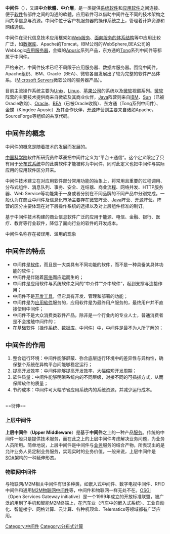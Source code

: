 {{noteTA
|G1=IT
}}
{{refimprove|time=2019-01-24}}
'''中间件'''（{{lang-en|Middleware}}），又譯'''中介軟體、中介層'''，是一类提供[[系统软件|系统软件]]和[[应用软件|应用软件]]之间连接、便于[[软件|软件]]各部件之间的沟通的軟體，应用软件可以借助中间件在不同的技术架构之间共享信息与资源。中间件位于客户机服务器的操作系统之上，管理着计算资源和网络通信。

中间件在现代信息技术应用框架如[[Web服务|Web服务]]、[[面向服务的体系结构|面向服务的体系结构]]等中应用比较广泛，如[[数据库|数据库]]、Apache的Tomcat，IBM公司的WebSphere,BEA公司的WebLogic[[应用服务器|应用服务器]]，金蝶的[[Apusic|Apusic]]系列产品，东方通的[[Tong|Tong]]系列中间件等都属于中间件。

严格来讲，中间件技术已经不局限于应用服务器、数据库服务器。围绕中间件，Apache组织、IBM、Oracle（BEA）、微软各自发展出了较为完整的软件产品体系。（[[Microsoft_Servers|Microsoft Servers]]微软公司的服务器产品）。

目前主流操作系统主要为[[Unix|Unix]]、[[Linux|Linux]]、[[苹果公司|苹果公司]]的系统以及[[微软|微软]]视窗系列。[[微软|微软]]阵营的主要技术提供商来自微软及其商业伙伴，[[Java|Java]]阵营则来自[[IBM|IBM]]、[[Sun|Sun]]（已被Oracle收购）、[[Oracle|Oracle]]、[[BEA|BEA]]（已被Oracle收购）、东方通（Tong系列中间件）、金蝶（Kingdee Apusic）及其合作伙伴，[[开源|开源]]阵营则主要来自诸如Apache，SourceForge等组织的共享代码。

== 中间件的概念 ==
中间件的概念是随着技术的发展而发展的。

[[中国科学院|中国科学院]]软件所研究员仲萃豪把中间件定义为“平台＋通信”。这个定义限定了只有用于[[分布式系统|分布式系统]]中的此类软件才能被称为中间件，同时此定义也把中间件与实际应用的应用软件区分开来。

中间件技术建立在对应用软件部分常用功能的抽象上，将常用且重要的过程调用、分布式组件、消息队列、事务、安全、连结器、商业流程、网络并发、HTTP服务器、Web Service等功能集于一身或者分别在不同品牌的不同产品中分别完成。一般认为在商业中间件及信息化市场主要存在[[微软|微软]]阵营、[[Java|Java]]阵营、[[开源|开源]]阵营。阵营的区分主要体现在对下层操作系统的选择以及对上层组件标准的制订。

基于中间件技术构建的商业信息软件广泛的应用于能源、电信、金融、银行、医疗、教育等行业软件，降低了面向行业的软件的开发成本。

中间件名称存在被误用、滥用的现象

== 中间件的特点 ==

* 中间件是[[软件|软件]]，而且是一大类具有不同功能的软件，而不是一种具备某具体功能的软件；
* 中间件是伴随着[[互聯網|网络]]而应运而生的；
* 中间件是应用软件与系统软件之间的“中介件”“介中软件”，起到支撑与连接作用；
* 中间件不是[[开发工具|开发工具]]，但它具有开发、管理和部署的功能；
* 中间件是为[[应用软件|应用软件]]服务的，应用软件是为最终用户服务的，最终用户并不直接使用中间件；
* 中间件不是大众消费类软件产品，除非是一个行业内的专业人士，普通消费者是不会接触中间件的；
* 在基础软件（[[操作系统|操作系统]]、[[数据库|数据库]]、中间件）中，中间件是最不为人所了解的；

== 中间件的作用 ==

# 整合运行环境：中间件能够屏蔽、弥合底层运行环境中的差异性与异构性，确保整个系统在异构平台间能够稳定运行；
# 提高开发效率：中间件能够提高开发效率，大幅缩短开发周期；
# 软件质量：中间件能够明晰系统内的不同层级，对接不同的可插拔方式，从而保障软件的质量；
# 节约成本：中间件可大幅节省应用系统内的系统资源，并减少运行成本。

<br />
==衍伸==
===上层中间件===
'''上层中间件'''（'''Upper Middleware'''）是基于'''中间件'''之上的一种产品[[服务|服务]]。传统的中间件一般只是提供技术服务，而在此之上的上层中间件考虑解决业务问题，为业务人员所用。简单地说，上层中间件是中间件与[[业务|业务]]服务的结合产物，所表现出的是允许业务人员定制业务服务，实现实时的业务价值。一般来说，上层中间件是[[SOA|SOA]]架构的一种延伸形态。

===物联网中间件===
与物联网/M2M相关中间件有很多种类，如嵌入式中间件、数字电视中间件、RFID中间件和通用[[M2M物联网中间件|M2M物联网中间件]]等，中间件和物联网一样无处不在。[[OSGi|OSGi]]（Open Services Gateway initiative）是一个1999年成立的开放标准联盟，被广泛的用到了手机和智能M2M终端上，在汽车业（汽车中的嵌入式系统）、工业自动化、智能楼宇、网格计算、云计算、各种机顶盒、Telematics等领域都有广泛应用。


{{Computer Science}}

{{DEFAULTSORT:Middleware}}
[[Category:中间件|Category:中间件]]
[[Category:分布式计算|Category:分布式计算]]